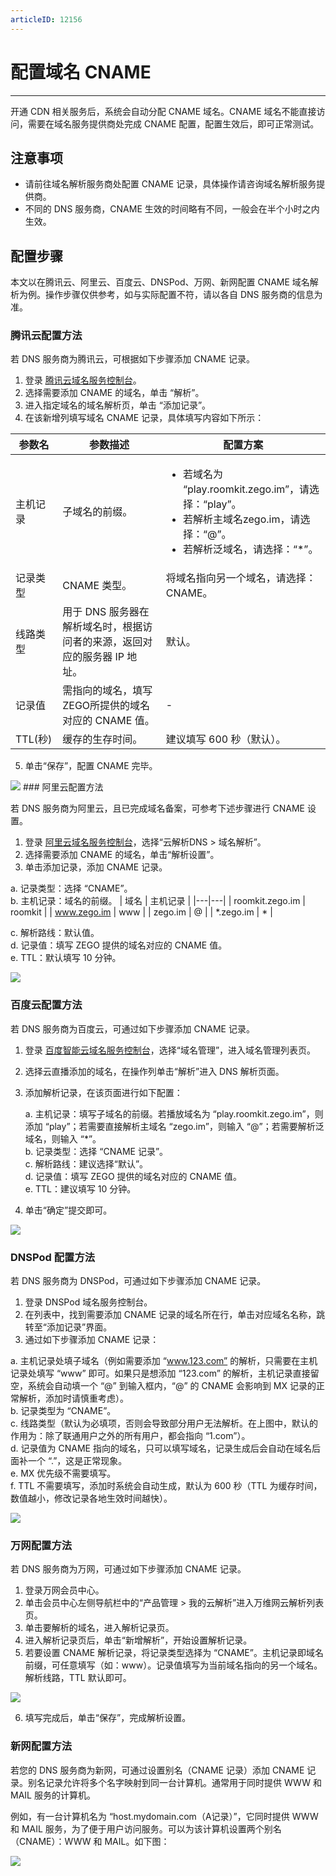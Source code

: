 ```yaml
---
articleID: 12156
---
```

# 配置域名 CNAME
---
开通 CDN 相关服务后，系统会自动分配 CNAME 域名。CNAME 域名不能直接访问，需要在域名服务提供商处完成 CNAME 配置，配置生效后，即可正常测试。

## 注意事项
- 请前往域名解析服务商处配置 CNAME 记录，具体操作请咨询域名解析服务提供商。
- 不同的 DNS 服务商，CNAME 生效的时间略有不同，一般会在半个小时之内生效。


## 配置步骤

本文以在腾讯云、阿里云、百度云、DNSPod、万网、新网配置 CNAME 域名解析为例。操作步骤仅供参考，如与实际配置不符，请以各自 DNS 服务商的信息为准。

### 腾讯云配置方法

若 DNS 服务商为腾讯云，可根据如下步骤添加 CNAME 记录。
1. 登录 [腾讯云域名服务控制台](https://console.cloud.tencent.com/cns)。
2. 选择需要添加 CNAME 的域名，单击 “解析”。
3. 进入指定域名的域名解析页，单击 “添加记录”。
4. 在该新增列填写域名 CNAME 记录，具体填写内容如下所示：

 | 参数名 | 参数描述 | 配置方案 |
|---|-----|-----|
| 主机记录 | 子域名的前缀。 | <ul><li>若域名为 “play.roomkit.zego.im”，请选择：“play”。</li><li>若解析主域名zego.im，请选择：“@”。</li><li>若解析泛域名，请选择：“\*”。</li></ul> |
| 记录类型 | CNAME 类型。 | 将域名指向另一个域名，请选择：CNAME。 |
| 线路类型 | 用于 DNS 服务器在解析域名时，根据访问者的来源，返回对应的服务器 IP 地址。 | 默认。|
| 记录值 | 需指向的域名，填写ZEGO所提供的域名对应的 CNAME 值。 | - |
| TTL(秒) | 缓存的生存时间。 | 建议填写 600 秒（默认）。 |

5. 单击“保存”，配置 CNAME 完毕。
<Frame width="auto" height="auto" caption="image description text">
  <img src="https://doc-media.zego.im/sdk-doc/Pics/Consle/Permissions/Tencent_cname.png" />
</Frame>
### 阿里云配置方法

若 DNS 服务商为阿里云，且已完成域名备案，可参考下述步骤进行 CNAME 设置。
1. 登录 [阿里云域名服务控制台](https://dns.console.aliyun.com)，选择“云解析DNS > 域名解析”。
2. 选择需要添加 CNAME 的域名，单击“解析设置”。
3. 单击添加记录，添加 CNAME 记录。

  a. 记录类型：选择 “CNAME”。  
  b. 主机记录：域名的前缀。
| 域名 | 主机记录 |
|---|---|
| roomkit.zego.im | roomkit |
| www.zego.im | www |
| zego.im | @ |
| *.zego.im | * |

  c. 解析路线：默认值。  
  d. 记录值：填写 ZEGO 提供的域名对应的 CNAME 值。  
  e. TTL：默认填写 10 分钟。
  <Frame width="auto" height="auto" caption="image description text">
  <img src="https://doc-media.zego.im/sdk-doc/Pics/Consle/Permissions/AliCloud_cname.png" />
  </Frame>

### 百度云配置方法

若 DNS 服务商为百度云，可通过如下步骤添加 CNAME 记录。
1. 登录 [百度智能云域名服务控制台](https://console.bce.baidu.com/dns/#/dns/manage/list)，选择“域名管理”，进入域名管理列表页。
2. 选择云直播添加的域名，在操作列单击“解析”进入 DNS 解析页面。
3. 添加解析记录，在该页面进行如下配置：

    a. 主机记录：填写子域名的前缀。若播放域名为 “play.roomkit.zego.im”，则添加 “play”；若需要直接解析主域名 “zego.im”，则输入 “@”；若需要解析泛域名，则输入 “\*”。  
    b. 记录类型：选择 “CNAME 记录”。  
    c. 解析路线：建议选择“默认”。  
    d. 记录值：填写 ZEGO 提供的域名对应的 CNAME 值。  
    e. TTL：建议填写 10 分钟。

4. 单击“确定”提交即可。
 <Frame width="auto" height="auto" caption="image description text">
  <img src="https://doc-media.zego.im/sdk-doc/Pics/Consle/Permissions/BaiduCloud_cname.png" />
  </Frame>

### DNSPod 配置方法

若 DNS 服务商为 DNSPod，可通过如下步骤添加 CNAME 记录。
1. 登录 DNSPod 域名服务控制台。
2. 在列表中，找到需要添加 CNAME 记录的域名所在行，单击对应域名名称，跳转至“添加记录”界面。
3. 通过如下步骤添加 CNAME 记录：

  a. 主机记录处填子域名（例如需要添加 “www.123.com” 的解析，只需要在主机记录处填写 “www” 即可。如果只是想添加 “123.com” 的解析，主机记录直接留空，系统会自动填一个 “@” 到输入框内，“@” 的 CNAME 会影响到 MX 记录的正常解析，添加时请慎重考虑）。  
  b. 记录类型为 “CNAME”。  
  c. 线路类型（默认为必填项，否则会导致部分用户无法解析。在上图中，默认的作用为：除了联通用户之外的所有用户，都会指向 “1.com”）。  
  d. 记录值为 CNAME 指向的域名，只可以填写域名，记录生成后会自动在域名后面补一个 “.”，这是正常现象。  
  e. MX 优先级不需要填写。  
  f. TTL 不需要填写，添加时系统会自动生成，默认为 600 秒（TTL 为缓存时间，数值越小，修改记录各地生效时间越快）。
 <Frame width="auto" height="auto" caption="image description text">
  <img src="https://doc-media.zego.im/sdk-doc/Pics/Consle/Permissions/DNSPod_cname.png" />
  </Frame>
 
### 万网配置方法

若 DNS 服务商为万网，可通过如下步骤添加 CNAME 记录。
1. 登录万网会员中心。
2. 单击会员中心左侧导航栏中的“产品管理 > 我的云解析”进入万维网云解析列表页。
3. 单击要解析的域名，进入解析记录页。
4. 进入解析记录页后，单击“新增解析”，开始设置解析记录。
5. 若要设置 CNAME 解析记录，将记录类型选择为 “CNAME”。主机记录即域名前缀，可任意填写（如：www）。记录值填写为当前域名指向的另一个域名。解析线路，TTL 默认即可。
 <Frame width="auto" height="auto" caption="image description text">
  <img src="https://doc-media.zego.im/sdk-doc/Pics/Consle/Permissions/Wan_cname.png" />
  </Frame>

6. 填写完成后，单击“保存”，完成解析设置。


### 新网配置方法

若您的 DNS 服务商为新网，可通过设置别名（CNAME 记录）添加 CNAME 记录。别名记录允许将多个名字映射到同一台计算机。通常用于同时提供 WWW 和 MAIL 服务的计算机。

例如，有一台计算机名为 “host.mydomain.com（A记录）”，它同时提供 WWW 和 MAIL 服务，为了便于用户访问服务。可以为该计算机设置两个别名（CNAME）：WWW 和 MAIL。如下图：

  <Frame width="auto" height="auto" caption="image description text">
  <img src="https://doc-media.zego.im/sdk-doc/Pics/Consle/Permissions/Xin_cname.png" />
  </Frame>
